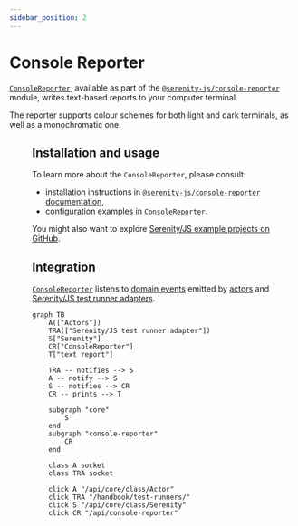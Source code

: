 ```yaml
---
sidebar_position: 2
---
```


# Console Reporter


[`ConsoleReporter`](/api/console-reporter/class/ConsoleReporter), available as part of the [`@serenity-js/console-reporter`](/api/console-reporter) module,
writes text-based reports to your computer terminal.

The reporter supports colour schemes for both light and dark terminals, as well as a monochromatic one.

<Figure
    caption='Example console output produced by ConsoleReporter'
    img={require('@site/static/images/reporting/console-reporter.png')}
/>

## Installation and usage

To learn more about the `ConsoleReporter`, please consult:
- installation instructions in [`@serenity-js/console-reporter` documentation](/api/console-reporter),
- configuration examples in [`ConsoleReporter`](/api/console-reporter/class/ConsoleReporter).

You might also want to explore [Serenity/JS example projects on GitHub](https://github.com/serenity-js/serenity-js/tree/main/examples).

## Integration

[`ConsoleReporter`](/api/console-reporter/class/ConsoleReporter) listens to [domain events](/handbook/reporting/domain-events) emitted by [actors](/api/core/class/Actor) and [Serenity/JS test runner adapters](/handbook/test-runners/).

```mermaid
graph TB
    A(["Actors"])
    TRA(["Serenity/JS test runner adapter"])
    S["Serenity"]
    CR["ConsoleReporter"]
    T["text report"]

    TRA -- notifies --> S
    A -- notify --> S
    S -- notifies --> CR
    CR -- prints --> T

    subgraph "core"
        S
    end
    subgraph "console-reporter"
        CR
    end

    class A socket
    class TRA socket

    click A "/api/core/class/Actor"
    click TRA "/handbook/test-runners/"
    click S "/api/core/class/Serenity"
    click CR "/api/console-reporter"
```
